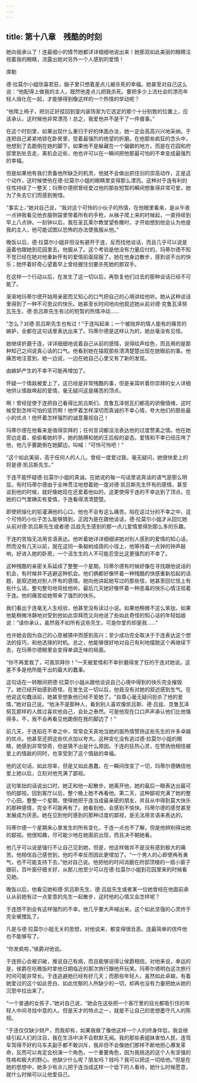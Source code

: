```yaml
---
---
---
```

title: 第十八章　残酷的时刻
---

她向我承认了！连最细小的情节她都详详细细地说出来！她那双如此美丽的眼睛注视着我的眼睛，流露出她对另外一个人感到的爱情！

席勒





德·拉莫尔小姐欣喜若狂，脑子里只想着差点儿被杀死的幸福。她甚至对自己这么说：“他配得上做我的主人，既然他差点儿把我杀死。要把多少上流社会的漂亮年轻人熔化在一起，才能够得到像这样的一个热情的举动呢？

“他爬上椅子，把剑正好挂回到室内装饰家为它选定的那个十分别致的位置上，应该承认，这时候他非常漂亮！总之，我爱他并不是干了一件傻事。”

在这个时刻里，如果出现什么重归于好的体面办法，她一定会高高兴兴地采纳。于连把自己紧紧地锁在卧房里，受着最强烈的绝望的折磨。在他那些疯狂的念头中，他想到了去跪倒在她的脚下。如果他不是躲藏在一个偏僻的地方，而是在花园和府邸里到处去走，离机会近些，他也许可以在一瞬间把他那最可怕的不幸变成最强烈的幸福。

但是如果他有我们责备他所缺乏的机灵，他就不会做出抓住剑的崇高动作，正是这个动作，这时候使他在德·拉莫尔小姐的眼睛里变得那么漂亮。这种对于连有利的任性持续了一整天；玛蒂尔德把曾经爱过他的那些短暂的瞬间想象得非常可爱，她为了失去它们而感到惋惜。

“事实上，”她对自己说，“我对这个可怜的小伙子的热情，在他眼里看来，是从午夜一点钟我看见他衣服侧袋里带着所有的手枪，从梯子爬上来的时候起，一直持续到早上八点钟。一刻钟以后，我在圣瓦莱尔教堂望弥撒时，才开始想到他会认为他是我的主人，他可能试图以恐怖的办法使我服从他。”

晚饭以后，德·拉莫尔小姐非但没有避开于连，反而找他谈话，而且几乎可以说是逼着他跟她到花园里去。他服从了。这个考验是他没有力量应付的。玛蒂尔德不知不觉已经在她对他重新怀有的爱情前面屈服了。她在他身边散步，感到说不出的快乐；她怀着好奇心望着早上曾经握住剑要杀死她的那双手。

在这样一个行动以后，在发生了这一切以后，再恢复他们过去的那种谈话已经不可能了。

渐渐地玛蒂尔德开始用亲密而又知心的口气把自己的心境讲给他听。她从这种谈话里得到了一种不可思议的快乐。她甚至长时间地向他叙述她从前对德·克鲁瓦泽努瓦先生、德·凯吕斯先生有过的短暂的热情冲动……

“怎么？对德·凯吕斯先生也有过！”于连叫起来；一个被抛弃的情人能有的痛苦的嫉妒，全都在这句话里表达出来了。玛蒂尔德是这样认为的，她丝毫没有见怪。

她继续折磨于连，详详细细地说着自己从前的感情，说得绘声绘色，而且用的是那种知己之间说真心话的口气。他看到她在描叙那些清清楚楚出现在她眼前的事。他痛苦地注意到，她一边说，一边在她自己心里又有了新的发现。

由嫉妒产生的不幸不可能再增加了。

怀疑一个情敌被爱上了，这已经是非常残酷的事，但是亲耳听着你崇拜的女人详细地供认情敌唤起的爱情，毫无疑问这是痛苦的顶点。

啊！曾经促使于连把自己看得比凯吕斯们、克鲁瓦泽努瓦们都高的骄傲情绪，这时候受到怎样可怕的惩罚啊！他怀着怎样深切而真诚的不幸心情，夸大他们的那些最小的优点！他怀着怎样强烈的诚意蔑视自己！

玛蒂尔德在他看来是值得崇拜的；任何言词都没法表达他的过度赞美之情。他在她旁边走着，偷偷看她的手，她的胳膊和她的王后般的姿态。爱情和不幸已经压垮了他，他几乎要跪倒在她脚边，叫喊：“可怜可怜吧！”

“这个如此美丽，高于任何人的人儿，曾经一度爱过我，毫无疑问，她很快爱上的将是德·凯吕斯先生。”

于连不能怀疑德·拉莫尔小姐的真诚。在她说的每一句话里说真话的语气是那么明显。有时玛蒂尔德由于全神贯注地想着她一度对德·凯吕斯先生怀有的感情，甚至谈到他的时候，就好像她现在还爱着他似的，这更使得于连的不幸达到了顶点。在她的口气里确实有爱情，于连看得清清楚楚。

即使把熔化的铅灌满他的心口，他也不会有这么痛苦。陷在这过分的不幸之中，这个可怜的小伙子怎么能够猜到，正因为是在跟他谈话，德·拉莫尔小姐才从回忆她从前对德·凯吕斯先生或者德·吕兹先生感到的那一点儿爱情里得到那么多的乐趣。

于连的苦恼无法用言语表达。他听着她详详细细讲她对别人感到的爱情的知心话，然而没有几天以前，就在这同一条椴树成荫的小径上，他等待着一点钟的钟声敲响，好进入她的卧房。一个活生生的人不可能忍受比这更强烈的不幸了。

这种残酷的亲密关系延续了整整一个星期。玛蒂尔德有时候好像在寻找跟他说话的机会，有时候并不逃避这种机会。他们俩都好像怀着一种残酷的快感重新拾起的话题，是叙述她对别人怀有的感情。她向他讲起她写过的那些信，她甚至回忆信上有些什么话，整句整句地背给他听。最后几天她好像怀着一种恶毒的快乐心情注视着于连。他的痛苦给她带来了强烈的快乐。

我们看出于连毫无人生经验，他甚至没有读过小说。如果他稍微不这么笨拙，如果他能稍微冷静地对受到他如此崇拜而又向他说了些如此奇怪的知心话的年轻姑娘说：“请你承认，虽然我不如所有这些先生，可是你爱的却是我……”

也许她会因为自己的心思被猜中而感到高兴；至少成功完全取决于于连表达这个想法的技巧，和他选择的时机。总之，他能够很好地对自己有利地摆脱这个再继续下去，在玛蒂尔德眼里会变得单调乏味的局面。

“你不再爱我了，可我崇拜你！”一天被爱情和不幸折磨得发了狂的于连对她说。这差不多是他所能干出的最大的蠢事。

这句话在一转眼间把德·拉莫尔小姐从跟他谈说自己心境中得到的快乐完全摧毁了。她已经开始感到奇怪，在发生这一切以后，他竟没有对她的叙述感到生气。在他说这句蠢话前，她甚至想象他已经不爱她了。“自尊心毫无疑问扼杀了他的爱情，”她对自己说。“他决不是那种人，看到别人喜欢像凯吕斯、德·吕兹、克鲁瓦泽努瓦那样的人胜过喜欢他自己，会处之泰然。可是他现在口口声声承认他们比他强得多。不，我不会再看见他跪倒在我的脚边了！”

前几天，于连陷在不幸之中，常常会天真地当她的面热情赞扬这些先生的许多卓越的优点。他甚至还把这些优点加以夸大。这种变化没有逃过德·拉莫尔小姐的眼睛，她感到非常惊奇，但是猜不出是什么原因。于连的狂热心灵，在赞扬他相信被爱上的情敌的同时，也享受到了这个情敌的幸福。

他的这句话，如此坦率，但是又如此愚蠢，在一瞬间改变了一切，玛蒂尔德确信他爱上她以后，立刻对他充满了鄙视。

这句笨拙的话说出口时，她正和他一起散步。她离开他，她的最后一眼表达出最可怕的鄙视。回到客厅以后，整个晚上她不再看他。第二天，这种鄙视充满了她的整个心田。整整一个星期，使得她把于连当成最亲密的朋友，并且从中得到莫大快乐的那种感情，完全不可能再有了。她看到他，会感到不愉快。玛蒂尔德的感觉甚至发展成为厌恶。她在见到他时感到的那种过度的鄙视，是无法用言语来表达的。

玛蒂尔德一个星期来心里发生的所有变化，于连一点也不了解，但是他辨别得出她的鄙视。他很知趣，尽可能少地在她面前出现，而且决不朝她看。

他几乎可以说是强行不让自己见到她，但是，他这样做并不是没有感到极大的痛苦。他相信自己感觉到，他的不幸反而因此更增加了。“一个男人的心即使再有勇气，也不可能支持下去，”他对自己说。他把他的时间消磨在府邸顶楼的一扇小窗子跟前，百叶窗仔细关好，从那儿他至少可以在德·拉莫尔小姐到花园里来的时候看见她。

晚饭以后，他看见她和德·凯吕斯先生、德·吕兹先生或者某一位她曾经在他面前承认从前她有过一点爱意的先生一起散步，这时他的心情又会怎样呢？

于连想不到会有这样强烈的不幸。他几乎要大声喊出来。这个如此坚强的心灵终于完全被搅乱了。

凡是与德·拉莫尔小姐无关的思想，对他说来，都变得很丑恶。连最简单的信件他也不能够写了。

“你发疯啦，”侯爵对他说。

于连担心会被识破，推说自己有病，而且能够说得让侯爵相信。对他来说，幸运的是，侯爵在吃晚饭时拿他日期临近的那次旅行跟他开玩笑。玛蒂尔德明白这次旅行时间可能非常长。于连逃避她已经有好几天；而那些年轻人，虽然如此卓越，有着她爱过的这个如此苍白、如此忧郁的人所缺少的一切，却再也没有力量把她从她的沉思中拉出来了。

“一个普通的女孩子，”她对自己说，“她会在这些把一个客厅里的目光都吸引住的年轻人中间寻找中意的人。但是天才的特点之一，就是不让自己的思想墨守凡人的陈规。

“于连仅仅缺少财产，而我却有，如果我做了像他这样一个人的终身伴侣，我会继续引起人们的注目，我在生活中决不会默默无闻。我的那些表姐妹害怕人民，连驾车驾得不好的马车夫副手都不敢训斥，我非但不会像她们那样不断地担心爆发革命，反而可以肯定会扮演一个角色，一个重要角色，因为我挑选的这个人有坚强的性格和极大的野心。他缺少什么呢？朋友吗？钱吗？我可以把这一切给他。”但是在她的思想中，她多少有点儿把于连当成这样一个低下的人看待，她什么时候愿意，就什么时候可以让他爱自己。